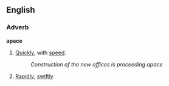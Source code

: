 ==English==
===Adverb===
'''apace'''

#[[Quickly]], with [[speed]].
#:''Construction of the new offices is proceeding apace''
#[[Rapidly]]; [[swiftly]]